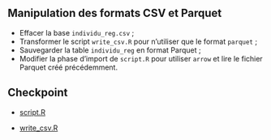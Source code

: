 :::{.callout-tip collapse="true" icon=false}
## Manipulation des formats CSV et Parquet

:::{.incremental}
- Effacer la base `individu_reg.csv` ;
- Transformer le script `write_csv.R` pour n'utiliser que le format `parquet` ; 
- Sauvegarder la table `individu_reg` en format Parquet ;
- Modifier la phase d'import de `script.R` pour utiliser `arrow` et lire le fichier Parquet créé précédemment.

:::

:::

## Checkpoint

- [script.R](https://raw.githubusercontent.com/InseeFrLab/formation-bonnes-pratiques-R/main/R/checkpoints/application4/script.R)

- [write_csv.R](https://raw.githubusercontent.com/InseeFrLab/formation-bonnes-pratiques-R/main/R/checkpoints/application4/write_csv.R)
